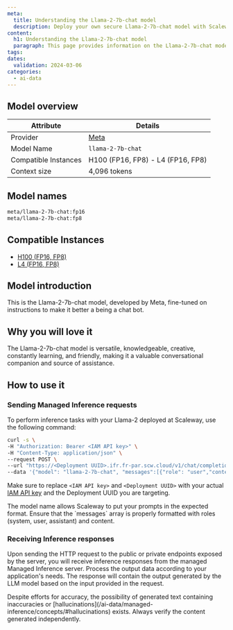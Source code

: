 ```yaml
---
meta:
  title: Understanding the Llama-2-7b-chat model
  description: Deploy your own secure Llama-2-7b-chat model with Scaleway Managed Inference. Privacy-focused, fully managed.
content:
  h1: Understanding the Llama-2-7b-chat model
  paragraph: This page provides information on the Llama-2-7b-chat model
tags:
dates:
  validation: 2024-03-06
categories:
  - ai-data
---
```




## Model overview

| Attribute       | Details                            |
|-----------------|------------------------------------|
| Provider        | [Meta](https://llama.meta.com/llama2)  |
| Model Name      | `llama-2-7b-chat`                 |
| Compatible Instances | H100 (FP16, FP8) - L4 (FP16, FP8)    |
| Context size | 4,096 tokens    |

## Model names

```bash
meta/llama-2-7b-chat:fp16
meta/llama-2-7b-chat:fp8
```

## Compatible Instances

- [H100 (FP16, FP8)](https://www.scaleway.com/en/h100-pcie-try-it-now/)
- [L4 (FP16, FP8)](https://www.scaleway.com/en/l4-gpu-instance/)

## Model introduction

This is the Llama-2-7b-chat model, developed by Meta, fine-tuned on instructions to make it better a being a chat bot.

## Why you will love it

The Llama-2-7b-chat model is versatile, knowledgeable, creative, constantly learning, and friendly, making it a valuable conversational companion and source of assistance.

## How to use it

### Sending Managed Inference requests

To perform inference tasks with your Llama-2 deployed at Scaleway, use the following command:

```bash
curl -s \
-H "Authorization: Bearer <IAM API key>" \
-H "Content-Type: application/json" \
--request POST \
--url "https://<Deployment UUID>.ifr.fr-par.scw.cloud/v1/chat/completions" \
--data '{"model": "llama-2-7b-chat", "messages":[{"role": "user","content": "There is a llama in my garden, what should I do?"}], "max_tokens": 200, "top_p": 1, "temperature": 1, "stream": false}'
```

Make sure to replace `<IAM API key>` and `<Deployment UUID>` with your actual [IAM API key](/identity-and-access-management/iam/how-to/create-api-keys/) and the Deployment UUID you are targeting.

<Message type="tip">
  The model name allows Scaleway to put your prompts in the expected format.
</Message>

<Message type="note">
  Ensure that the `messages` array is properly formatted with roles (system, user, assistant) and content.
</Message>

### Receiving Inference responses

Upon sending the HTTP request to the public or private endpoints exposed by the server, you will receive inference responses from the managed Managed Inference server. 
Process the output data according to your application's needs. The response will contain the output generated by the LLM model based on the input provided in the request.

<Message type="note">
  Despite efforts for accuracy, the possibility of generated text containing inaccuracies or [hallucinations](/ai-data/managed-inference/concepts/#hallucinations) exists. Always verify the content generated independently.
</Message>